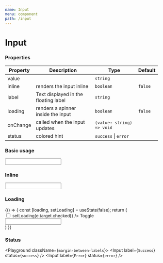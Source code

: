 ```yaml
---
name: Input
menu: component
path: /input
---
```



# Input

### Properties

| Property | Description                                   | Type                                   | Default |
| -------- | --------------------------------------------- | -------------------------------------- | ------- |
| value    |                                               | `string`                               |         |
| inline   | renders the input inline                      | `boolean`                              | `false` |
| label    | Text displayed in the floating label          | `string`                               |         |
| loading  | renders a spinner inside the input            | `boolean`                              | `false` |
| onChange | called when the input updates                 | `(value: string) => void`              |         |
| status   | colored hint                                  | `success` \| `error`                   |         |


### Basic usage

<Playground>
  <Input label={`Name`} />
</Playground>


### Inline

<Playground>
  <Input label={`Name`} inline />
</Playground>

### Loading

<Playground>
  {() => {
    const [loading, setLoading] = useState(false);
    return (
      <div>
        <div>
          <label>
            <input type="checkbox" onChange={(e) => setLoading(e.target.checked)} />
            <span>Toggle</span>
          </label>
        </div>
        <Input label={`Name`} loading={loading} />
      </div>
    )
  }}
</Playground>

### Status

<Playground className={`margin-between-labels`}>
  <Input label={`Success`} status={`success`} />
  <Input label={`Error`} status={`error`} />
</Playground>
